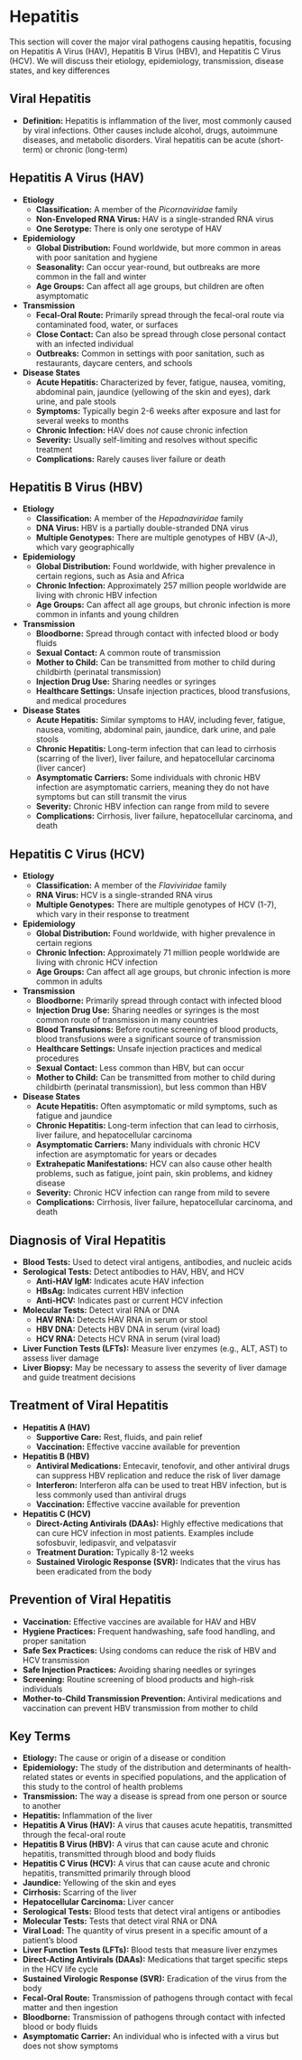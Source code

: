 # Hepatitis {-}

This section will cover the major viral pathogens causing hepatitis, focusing on Hepatitis A Virus (HAV), Hepatitis B Virus (HBV), and Hepatitis C Virus (HCV). We will discuss their etiology, epidemiology, transmission, disease states, and key differences

## **Viral Hepatitis** {-}

*   **Definition:** Hepatitis is inflammation of the liver, most commonly caused by viral infections. Other causes include alcohol, drugs, autoimmune diseases, and metabolic disorders. Viral hepatitis can be acute (short-term) or chronic (long-term)

## **Hepatitis A Virus (HAV)** {-}

*   **Etiology**
    *   **Classification:** A member of the *Picornaviridae* family
    *   **Non-Enveloped RNA Virus:** HAV is a single-stranded RNA virus
    *   **One Serotype:** There is only one serotype of HAV
*   **Epidemiology**
    *   **Global Distribution:** Found worldwide, but more common in areas with poor sanitation and hygiene
    *   **Seasonality:** Can occur year-round, but outbreaks are more common in the fall and winter
    *   **Age Groups:** Can affect all age groups, but children are often asymptomatic
*   **Transmission**
    *   **Fecal-Oral Route:** Primarily spread through the fecal-oral route via contaminated food, water, or surfaces
    *   **Close Contact:** Can also be spread through close personal contact with an infected individual
    *   **Outbreaks:** Common in settings with poor sanitation, such as restaurants, daycare centers, and schools
*   **Disease States**
    *   **Acute Hepatitis:** Characterized by fever, fatigue, nausea, vomiting, abdominal pain, jaundice (yellowing of the skin and eyes), dark urine, and pale stools
    *   **Symptoms:** Typically begin 2-6 weeks after exposure and last for several weeks to months
    *   **Chronic Infection:** HAV does *not* cause chronic infection
    *   **Severity:** Usually self-limiting and resolves without specific treatment
    *   **Complications:** Rarely causes liver failure or death

## **Hepatitis B Virus (HBV)** {-}

*   **Etiology**
    *   **Classification:** A member of the *Hepadnaviridae* family
    *   **DNA Virus:** HBV is a partially double-stranded DNA virus
    *   **Multiple Genotypes:** There are multiple genotypes of HBV (A-J), which vary geographically
*   **Epidemiology**
    *   **Global Distribution:** Found worldwide, with higher prevalence in certain regions, such as Asia and Africa
    *   **Chronic Infection:** Approximately 257 million people worldwide are living with chronic HBV infection
    *   **Age Groups:** Can affect all age groups, but chronic infection is more common in infants and young children
*   **Transmission**
    *   **Bloodborne:** Spread through contact with infected blood or body fluids
    *   **Sexual Contact:** A common route of transmission
    *   **Mother to Child:** Can be transmitted from mother to child during childbirth (perinatal transmission)
    *   **Injection Drug Use:** Sharing needles or syringes
    *   **Healthcare Settings:** Unsafe injection practices, blood transfusions, and medical procedures
*   **Disease States**
    *   **Acute Hepatitis:** Similar symptoms to HAV, including fever, fatigue, nausea, vomiting, abdominal pain, jaundice, dark urine, and pale stools
    *   **Chronic Hepatitis:** Long-term infection that can lead to cirrhosis (scarring of the liver), liver failure, and hepatocellular carcinoma (liver cancer)
    *   **Asymptomatic Carriers:** Some individuals with chronic HBV infection are asymptomatic carriers, meaning they do not have symptoms but can still transmit the virus
    *   **Severity:** Chronic HBV infection can range from mild to severe
    *   **Complications:** Cirrhosis, liver failure, hepatocellular carcinoma, and death

## **Hepatitis C Virus (HCV)** {-}

*   **Etiology**
    *   **Classification:** A member of the *Flaviviridae* family
    *   **RNA Virus:** HCV is a single-stranded RNA virus
    *   **Multiple Genotypes:** There are multiple genotypes of HCV (1-7), which vary in their response to treatment
*   **Epidemiology**
    *   **Global Distribution:** Found worldwide, with higher prevalence in certain regions
    *   **Chronic Infection:** Approximately 71 million people worldwide are living with chronic HCV infection
    *   **Age Groups:** Can affect all age groups, but chronic infection is more common in adults
*   **Transmission**
    *   **Bloodborne:** Primarily spread through contact with infected blood
    *   **Injection Drug Use:** Sharing needles or syringes is the most common route of transmission in many countries
    *   **Blood Transfusions:** Before routine screening of blood products, blood transfusions were a significant source of transmission
    *   **Healthcare Settings:** Unsafe injection practices and medical procedures
    *   **Sexual Contact:** Less common than HBV, but can occur
    *   **Mother to Child:** Can be transmitted from mother to child during childbirth (perinatal transmission), but less common than HBV
*   **Disease States**
    *   **Acute Hepatitis:** Often asymptomatic or mild symptoms, such as fatigue and jaundice
    *   **Chronic Hepatitis:** Long-term infection that can lead to cirrhosis, liver failure, and hepatocellular carcinoma
    *   **Asymptomatic Carriers:** Many individuals with chronic HCV infection are asymptomatic for years or decades
    *   **Extrahepatic Manifestations:** HCV can also cause other health problems, such as fatigue, joint pain, skin problems, and kidney disease
    *   **Severity:** Chronic HCV infection can range from mild to severe
    *   **Complications:** Cirrhosis, liver failure, hepatocellular carcinoma, and death

## **Diagnosis of Viral Hepatitis** {-}

*   **Blood Tests:** Used to detect viral antigens, antibodies, and nucleic acids
*   **Serological Tests:** Detect antibodies to HAV, HBV, and HCV
    *   **Anti-HAV IgM:** Indicates acute HAV infection
    *   **HBsAg:** Indicates current HBV infection
    *   **Anti-HCV:** Indicates past or current HCV infection
*   **Molecular Tests:** Detect viral RNA or DNA
    *   **HAV RNA:** Detects HAV RNA in serum or stool
    *   **HBV DNA:** Detects HBV DNA in serum (viral load)
    *   **HCV RNA:** Detects HCV RNA in serum (viral load)
*   **Liver Function Tests (LFTs):** Measure liver enzymes (e.g., ALT, AST) to assess liver damage
*   **Liver Biopsy:** May be necessary to assess the severity of liver damage and guide treatment decisions

## **Treatment of Viral Hepatitis** {-}

*   **Hepatitis A (HAV)**
    *   **Supportive Care:** Rest, fluids, and pain relief
    *   **Vaccination:** Effective vaccine available for prevention
*   **Hepatitis B (HBV)**
    *   **Antiviral Medications:** Entecavir, tenofovir, and other antiviral drugs can suppress HBV replication and reduce the risk of liver damage
    *   **Interferon:** Interferon alfa can be used to treat HBV infection, but is less commonly used than antiviral drugs
    *   **Vaccination:** Effective vaccine available for prevention
*   **Hepatitis C (HCV)**
    *   **Direct-Acting Antivirals (DAAs):** Highly effective medications that can cure HCV infection in most patients. Examples include sofosbuvir, ledipasvir, and velpatasvir
    *   **Treatment Duration:** Typically 8-12 weeks
    *   **Sustained Virologic Response (SVR):** Indicates that the virus has been eradicated from the body

## **Prevention of Viral Hepatitis** {-}

*   **Vaccination:** Effective vaccines are available for HAV and HBV
*   **Hygiene Practices:** Frequent handwashing, safe food handling, and proper sanitation
*   **Safe Sex Practices:** Using condoms can reduce the risk of HBV and HCV transmission
*   **Safe Injection Practices:** Avoiding sharing needles or syringes
*   **Screening:** Routine screening of blood products and high-risk individuals
*   **Mother-to-Child Transmission Prevention:** Antiviral medications and vaccination can prevent HBV transmission from mother to child

## **Key Terms** {-}

*   **Etiology:** The cause or origin of a disease or condition
*   **Epidemiology:** The study of the distribution and determinants of health-related states or events in specified populations, and the application of this study to the control of health problems
*   **Transmission:** The way a disease is spread from one person or source to another
*   **Hepatitis:** Inflammation of the liver
*   **Hepatitis A Virus (HAV):** A virus that causes acute hepatitis, transmitted through the fecal-oral route
*   **Hepatitis B Virus (HBV):** A virus that can cause acute and chronic hepatitis, transmitted through blood and body fluids
*   **Hepatitis C Virus (HCV):** A virus that can cause acute and chronic hepatitis, transmitted primarily through blood
*   **Jaundice:** Yellowing of the skin and eyes
*   **Cirrhosis:** Scarring of the liver
*   **Hepatocellular Carcinoma:** Liver cancer
*   **Serological Tests:** Blood tests that detect viral antigens or antibodies
*   **Molecular Tests:** Tests that detect viral RNA or DNA
*   **Viral Load:** The quantity of virus present in a specific amount of a patient's blood
*   **Liver Function Tests (LFTs):** Blood tests that measure liver enzymes
*   **Direct-Acting Antivirals (DAAs):** Medications that target specific steps in the HCV life cycle
*   **Sustained Virologic Response (SVR):** Eradication of the virus from the body
*   **Fecal-Oral Route:** Transmission of pathogens through contact with fecal matter and then ingestion
*   **Bloodborne:** Transmission of pathogens through contact with infected blood or body fluids
*   **Asymptomatic Carrier:** An individual who is infected with a virus but does not show symptoms
